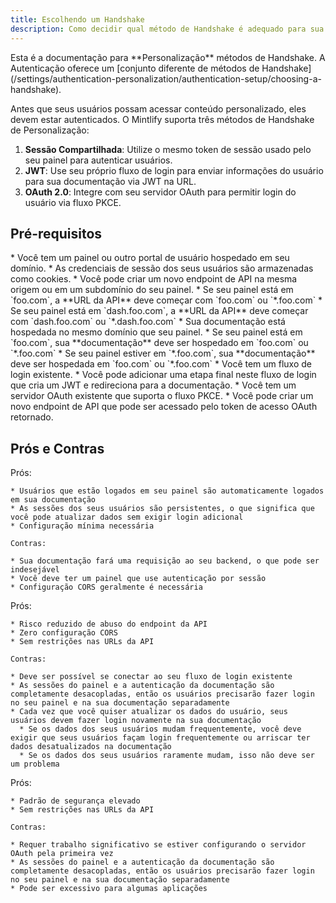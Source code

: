 ```yaml
---
title: Escolhendo um Handshake
description: Como decidir qual método de Handshake é adequado para sua documentação
---
```


<Info>
  Esta é a documentação para **Personalização** métodos de Handshake. A Autenticação oferece um [conjunto diferente de métodos de Handshake](/settings/authentication-personalization/authentication-setup/choosing-a-handshake).
</Info>

Antes que seus usuários possam acessar conteúdo personalizado, eles devem estar autenticados. O Mintlify suporta três métodos de Handshake de Personalização:

1. **Sessão Compartilhada**: Utilize o mesmo token de sessão usado pelo seu painel para autenticar usuários.
2. **JWT**: Use seu próprio fluxo de login para enviar informações do usuário para sua documentação via JWT na URL.
3. **OAuth 2.0**: Integre com seu servidor OAuth para permitir login do usuário via fluxo PKCE.

## Pré-requisitos

<Tabs>
  <Tab title="Shared Session">
    * Você tem um painel ou outro portal de usuário hospedado em seu domínio.
    * As credenciais de sessão dos seus usuários são armazenadas como cookies.
    * Você pode criar um novo endpoint de API na mesma origem ou em um subdomínio do seu painel.
      * Se seu painel está em `foo.com`, a **URL da API** deve começar com `foo.com` ou `*.foo.com`
      * Se seu painel está em `dash.foo.com`, a **URL da API** deve começar com `dash.foo.com` ou `*.dash.foo.com`
    * Sua documentação está hospedada no mesmo domínio que seu painel.
      * Se seu painel está em `foo.com`, sua **documentação** deve ser hospedado em `foo.com` ou `*.foo.com`
      * Se seu painel estiver em `*.foo.com`, sua **documentação** deve ser hospedada em `foo.com` ou `*.foo.com`
  </Tab>

  <Tab title="JWT">
    * Você tem um fluxo de login existente.
    * Você pode adicionar uma etapa final neste fluxo de login que cria um JWT e redireciona para a documentação.
  </Tab>

  <Tab title="OAuth 2.0">
    * Você tem um servidor OAuth existente que suporta o fluxo PKCE.
    * Você pode criar um novo endpoint de API que pode ser acessado pelo token de acesso OAuth retornado.
  </Tab>
</Tabs>

## Prós e Contras

<Tabs>
  <Tab title="Shared Session">
    Prós:

    * Usuários que estão logados em seu painel são automaticamente logados em sua documentação
    * As sessões dos seus usuários são persistentes, o que significa que você pode atualizar dados sem exigir login adicional
    * Configuração mínima necessária

    Contras:

    * Sua documentação fará uma requisição ao seu backend, o que pode ser indesejável
    * Você deve ter um painel que use autenticação por sessão
    * Configuração CORS geralmente é necessária
  </Tab>

  <Tab title="JWT">
    Prós:

    * Risco reduzido de abuso do endpoint da API
    * Zero configuração CORS
    * Sem restrições nas URLs da API

    Contras:

    * Deve ser possível se conectar ao seu fluxo de login existente
    * As sessões do painel e a autenticação da documentação são completamente desacopladas, então os usuários precisarão fazer login no seu painel e na sua documentação separadamente
    * Cada vez que você quiser atualizar os dados do usuário, seus usuários devem fazer login novamente na sua documentação
      * Se os dados dos seus usuários mudam frequentemente, você deve exigir que seus usuários façam login frequentemente ou arriscar ter dados desatualizados na documentação
      * Se os dados dos seus usuários raramente mudam, isso não deve ser um problema
  </Tab>

  <Tab title="OAuth 2.0">
    Prós:

    * Padrão de segurança elevado
    * Sem restrições nas URLs da API

    Contras:

    * Requer trabalho significativo se estiver configurando o servidor OAuth pela primeira vez
    * As sessões do painel e a autenticação da documentação são completamente desacopladas, então os usuários precisarão fazer login no seu painel e na sua documentação separadamente
    * Pode ser excessivo para algumas aplicações
  </Tab>
</Tabs>
